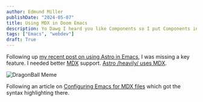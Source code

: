 ```yaml
---
author: Edmund Miller
publishDate: "2024-05-07"
title: Using MDX in Doom Emacs
description: Yo Dawg I heard you like Components so I put Components in your Markdown
tags: ["Emacs", "webdev"]
draft: True
---
```


Following up [my recent post on using Astro in Emacs](./emacs-astro.md), I was missing a key feature. I needed better [MDX](https://mdxjs.com/) support. [Astro /heavily/ uses MDX](https://docs.astro.build/en/guides/markdown-content).

![DragonBall Meme](https://kagi.com/proxy/mdx-fusion-meme.jpg?c=Iyef1Nrg8olHNVNykoDod8U-LxFBgbddACMxorqhFpOgTCEGBGcZzgBkRZ23F9YB2D0tcBfnc8y-7Fp-y9-Fwly7uYBMnPCYOOSWYECNirDJxm2Rhyu3Z2oXo5pgR70NzkWPxUsibr4Ca0Tgt5qez9mSQByXfRUsdqVLM_hUT-8%3D)

Following an article on [Configuring Emacs for MDX files](https://tailscale.dev/blog/configuring-emacs-mdx) which got the syntax highlighting there.
